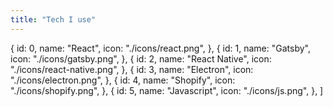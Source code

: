```yaml
---
title: "Tech I use"
---
```


  {
    id: 0,
    name: "React",
    icon: "./icons/react.png",
  },
  {
    id: 1,
    name: "Gatsby",
    icon: "./icons/gatsby.png",
  },
  {
    id: 2,
    name: "React Native",
    icon: "./icons/react-native.png",
  },
  {
    id: 3,
    name: "Electron",
    icon: "./icons/electron.png",
  },
  {
    id: 4,
    name: "Shopify",
    icon: "./icons/shopify.png",
  },
  {
    id: 5,
    name: "Javascript",
    icon: "./icons/js.png",
  },
]
